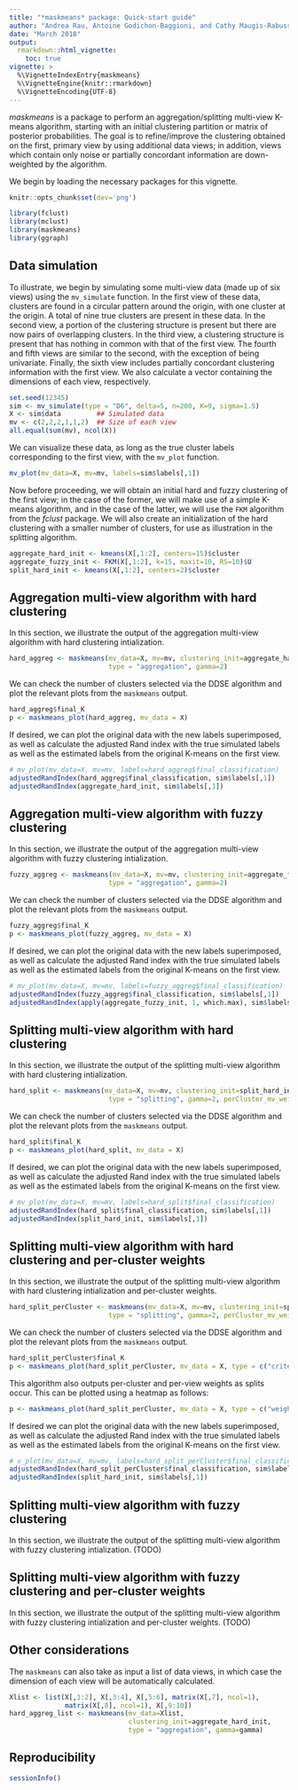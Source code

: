 ```yaml
---
title: "*maskmeans* package: Quick-start guide"
author: "Andrea Rau, Antoine Godichon-Baggioni, and Cathy Maugis-Rabusseau"
date: "March 2018"
output: 
  rmarkdown::html_vignette:
    toc: true
vignette: >
  %\VignetteIndexEntry{maskmeans}
  %\VignetteEngine{knitr::rmarkdown}
  %\VignetteEncoding{UTF-8}
---
```


*maskmeans* is a package to perform an aggregation/splitting multi-view K-means algorithm, starting with an initial
clustering partition or matrix of posterior probabilities. The goal is to refine/improve the clustering obtained on the
first, primary view by using additional data views; in addition, views which contain only noise or partially concordant
information are down-weighted by the algorithm.

We begin by loading the necessary packages for this vignette.

```r
knitr::opts_chunk$set(dev='png')
```

```r
library(fclust)
library(mclust)
library(maskmeans)
library(ggraph)
```

## Data simulation

To illustrate, we begin by simulating some multi-view data (made up of six views) using the `mv_simulate` function. 
In the first view of these
data, clusters are found in a circular pattern around the origin, with one cluster at the origin. A total of nine
true clusters are present in these data. In the second
view, a portion of the clustering structure is present but there are now pairs of overlapping clusters. In the
third view, a clustering structure is present that has nothing in common with that of the first view. The fourth
and fifth views are similar to the second, with the exception of being univariate. Finally, the sixth view includes
partially concordant clustering information with the first view. We also calculate a vector containing the dimensions
of each view, respectively.

```r
set.seed(12345)
sim <- mv_simulate(type = "D6", delta=5, n=200, K=9, sigma=1.5)
X <- sim$data         ## Simulated data
mv <- c(2,2,2,1,1,2)  ## Size of each view
all.equal(sum(mv), ncol(X))
```

We can visualize these data, as long as the true cluster labels corresponding to the first view, with the
`mv_plot` function.

```r
mv_plot(mv_data=X, mv=mv, labels=sim$labels[,1])
```

Now before proceeding, we will obtain an initial hard and fuzzy clustering of the first view; in the case of the
former, we will make use of a simple K-means algorithm, and in the case of the latter, we will use the `FKM` algorithm
from the *fclust* package. We will also create an initialization of the hard clustering with a smaller number of clusters,
for use as illustration in the splitting algorithm.

```r
aggregate_hard_init <- kmeans(X[,1:2], centers=15)$cluster
aggregate_fuzzy_init <- FKM(X[,1:2], k=15, maxit=10, RS=10)$U
split_hard_init <- kmeans(X[,1:2], centers=2)$cluster
```


## Aggregation multi-view algorithm with hard clustering
In this section, we illustrate the output of the aggregation multi-view algorithm with hard clustering intialization.
```r
hard_aggreg <- maskmeans(mv_data=X, mv=mv, clustering_init=aggregate_hard_init, 
                         type = "aggregation", gamma=2) 
```

We can check the number of clusters selected via the DDSE algorithm and plot the relevant plots from the `maskmeans` output.

```r
hard_aggreg$final_K
p <- maskmeans_plot(hard_aggreg, mv_data = X)
```

If desired, we can plot the original data with the new labels superimposed, as well as calculate the adjusted Rand index with the true simulated labels as well as the estimated labels from the original K-means on the first view.
```r
# mv_plot(mv_data=X, mv=mv, labels=hard_aggreg$final_classification)
adjustedRandIndex(hard_aggreg$final_classification, sim$labels[,1])
adjustedRandIndex(aggregate_hard_init, sim$labels[,1])
```


## Aggregation multi-view algorithm with fuzzy clustering
In this section, we illustrate the output of the aggregation multi-view algorithm with fuzzy clustering intialization.
```r
fuzzy_aggreg <- maskmeans(mv_data=X, mv=mv, clustering_init=aggregate_fuzzy_init, 
                         type = "aggregation", gamma=2) 
```

We can check the number of clusters selected via the DDSE algorithm and plot the relevant plots from the `maskmeans` output.

```r
fuzzy_aggreg$final_K
p <- maskmeans_plot(fuzzy_aggreg, mv_data = X)
```

If desired, we can plot the original data with the new labels superimposed, as well as calculate the adjusted Rand index with the true simulated labels as well as the estimated labels from the original K-means on the first view.
```r
# mv_plot(mv_data=X, mv=mv, labels=fuzzy_aggreg$final_classification)
adjustedRandIndex(fuzzy_aggreg$final_classification, sim$labels[,1])
adjustedRandIndex(apply(aggregate_fuzzy_init, 1, which.max), sim$labels[,1])
```

## Splitting multi-view algorithm with hard clustering
In this section, we illustrate the output of the splitting multi-view algorithm with hard clustering intialization.
```r
hard_split <- maskmeans(mv_data=X, mv=mv, clustering_init=split_hard_init, Kmax=20,
                         type = "splitting", gamma=2, perCluster_mv_weights=FALSE) 
```

We can check the number of clusters selected via the DDSE algorithm and plot the relevant plots from the `maskmeans` output.

```r
hard_split$final_K
p <- maskmeans_plot(hard_split, mv_data = X)
```

If desired, we can plot the original data with the new labels superimposed, as well as calculate the adjusted Rand index with the true simulated labels as well as the estimated labels from the original K-means on the first view.
```r
# mv_plot(mv_data=X, mv=mv, labels=hard_split$final_classification)
adjustedRandIndex(hard_split$final_classification, sim$labels[,1])
adjustedRandIndex(split_hard_init, sim$labels[,1])
```



## Splitting multi-view algorithm with hard clustering and per-cluster weights

In this section, we illustrate the output of the splitting multi-view algorithm with hard clustering intialization and per-cluster weights.
```r
hard_split_perCluster <- maskmeans(mv_data=X, mv=mv, clustering_init=split_hard_init, Kmax=20,
                         type = "splitting", gamma=2, perCluster_mv_weights=TRUE) 
```

We can check the number of clusters selected via the DDSE algorithm and plot the relevant plots from the `maskmeans` output.

```r
hard_split_perCluster$final_K
p <- maskmeans_plot(hard_split_perCluster, mv_data = X, type = c("criterion", "tree"))
```

This algorithm also outputs per-cluster and per-view weights as splits occur. This can be plotted using a heatmap as follows:
```r
p <- maskmeans_plot(hard_split_perCluster, mv_data = X, type = c("weights"))
```


If desired we can plot the original data with the new labels superimposed, as well as calculate the adjusted Rand index with the true simulated labels as well as the estimated labels from the original K-means on the first view.
```r
# v_plot(mv_data=X, mv=mv, labels=hard_split_perCluster$final_classification)
adjustedRandIndex(hard_split_perCluster$final_classification, sim$labels[,1])
adjustedRandIndex(split_hard_init, sim$labels[,1])
```

## Splitting multi-view algorithm with fuzzy clustering
In this section, we illustrate the output of the splitting multi-view algorithm with fuzzy clustering intialization. (TODO)

## Splitting multi-view algorithm with fuzzy clustering and per-cluster weights
In this section, we illustrate the output of the splitting multi-view algorithm with fuzzy clustering intialization and per-cluster weights. (TODO)

## Other considerations

The `maskmeans` can also take as input a list of data views, in which case the dimension of each view will be automatically
calculated.

```r
Xlist <- list(X[,1:2], X[,3:4], X[,5:6], matrix(X[,7], ncol=1), 
              matrix(X[,8], ncol=1), X[,9:10])
hard_aggreg_list <- maskmeans(mv_data=Xlist, 
                              clustering_init=aggregate_hard_init, 
                              type = "aggregation", gamma=gamma) 
```
## Reproducibility

```r
sessionInfo()
```



